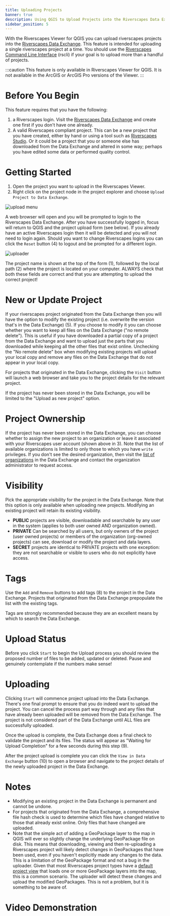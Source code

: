 ```yaml
---
title: Uploading Projects
banner: true
description: Using QGIS to Upload Projects into the Riverscapes Data Exchange
sidebar_position: 5
---
```


With the Riverscapes Viewer for QGIS you can upload riverscapes projects into the [Riverscapes Data Exchange](https://data.riverscapes.net). This feature is intended for uploading a single riverscapes project at a time. You should use the [Riverscapes Command Line Interface](https://developer.riverscapes.net/dev-tools/rscli/) (rscli) if your goal is to upload more than a handful of projects.

:::caution
  This feature is only available in Riverscapes Viewer for QGIS. It is not available in the ArcGIS or ArcGIS Pro versions of the Viewer.
:::

# Before You Begin

This feature requires that you have the following:

1. a Riverscapes login. Visit the [Riverscapes Data Exchange](https://data.riverscapes.net) and create one first if you don't have one already.
1. A valid Riverscapes compliant project. This can be a new project that you have created, either by hand or using a tool such as [Riverscapes Studio](https://qris.riverscapes.net). Or it could be a project that you or someone else has downloaded from the Data Exchange and altered in some way; perhaps you have edited some data or performed quality control.

# Getting Started

1. Open the project you want to upload in the Riverscapes Viewer.
1. Right click on the project node in the project explorer and choose `Upload Project to Data Exchange`.

![upload menu](/images/qviewer/uploader-menu.png)

A web browser will open and you will be prompted to login to the Riverscapes Data Exchange. After you have successfully logged in, focus will return to QGIS and the project upload form (see below). If you already have an active Riverscapes login then it will be detected and you will not need to login again. Should you want to change Riverscapes logins you can click the `Reset` button (4) to logout and be prompted for a different login.

![uploader](/images/qviewer/uploader.png)

The project name is shown at the top of the form (1), followed by the local path (2) where the project is located on your computer. ALWAYS check that both these fields are correct and that you are attempting to upload the correct project!

# New or Update Project

If your riverscapes project originated from the Data Exchange then you will have the option to modify the existing project (i.e. overwrite the version that's in the Data Exchange) (5). If you choose to modify it you can choose whether you want to keep all files on the Data Exchange ("no remote delete"). This is useful if you have downloaded a partial copy of a project from the Data Exchange and want to upload just the parts that you downloaded while keeping all the other files that exist online. Unchecking the "No remote delete" box when modifying existing projects will upload your local copy and remove any files on the Data Exchange that do not appear in your local copy.

For projects that originated in the Data Exchange, clicking the `Visit` button will launch a web browser and take you to the project details for the relevant project.

If the project has never been stored in the Data Exchange, you will be limited to the "Upload as new project" option.

# Project Ownership

If the project has never been stored in the Data Exchange, you can choose whether to assign the new project to an organization or leave it associated with your Riverscapes user account (shown above in 3). Note that the list of available organizations is limited to only those to which you have `write` privileges. If you don't see the desired organization, then visit the [list of organizations](https://data.riverscapes.net/s?type=Organization) in the Data Exchange and contact the organization administrator to request access.

# Visibility

Pick the appropriate visibility for the project in the Data Exchange. Note that this option is only available when uploading new projects. Modifying an existing project will retain its existing visibility.

- **PUBLIC** projects are visible, downloadable and searchable by any user in the system (applies to both user owned AND organization owned).
- **PRIVATE** Can be searched by all users, but only owners of the project (user owned projects) or members of the organization (org-owned projects) can see, download or modify the project and data layers.
- **SECRET** projects are identical to PRIVATE projects with one exception: they are not searchable or visible to users who do not explicitly have access.

# Tags

Use the `Add` and `Remove` buttons to add tags (8) to the project in the Data Exchange. Projects that originated from the Data Exchange prepopulate the list with the existing tags. 

Tags are strongly recommended because they are an excellent means by which to search the Data Exchange.

# Upload Status

Before you click `Start` to begin the Upload process you should review the proposed number of files to be added, updated or deleted. Pause and genuinely contemplate if the numbers make sense!

# Uploading

Clicking `Start` will commence project upload into the Data Exchange. There's one final prompt to ensure that you do indeed want to upload the project. You can cancel the process part way through and any files that have already been uploaded will be removed from the Data Exchange. The project is not considered part of the Data Exchange until ALL files are successfully uploaded.

Once the upload is complete, the Data Exchange does a final check to validate the project and its files. The status will appear as "Waiting for Upload Completion" for a few seconds during this step (9).

After the project upload is complete you can click the `View in Data Exchange` button (10) to open a browser and navigate to the project details of the newly uploaded project in the Data Exchange.

# Notes

- Modifying an existing project in the Data Exchange is permanent and cannot be undone. 
- For projects that originated from the Data Exchange, a comprehensive file hash check is used to determine which files have changed relative to those that already exist online. Only files that have changed are uploaded.
- Note that the simple act of adding a GeoPackage layer to the map in QGIS will ever so slightly change the underlying GeoPackage file on disk. This means that downloading, viewing and then re-uploading a Riverscapes project will likely detect changes in GeoPackages that have been used, even if you haven't explicitly made any changes to the data. This is a limitation of the GeoPackage format and not a bug in the uploader. Given that most Riverscapes project types have a [default project view](https://viewer.riverscapes.net/technical-reference/business-logic/#project-views) that loads one or more GeoPackage layers into the map, this is a common scenario. The uploader will detect these changes and upload the modified GeoPackages. This is not a problem, but it is something to be aware of.

# Video Demonstration

<YouTubeEmbed videoId="Rs6RnAHAsNY?si=pj7B50YYxs7swcZC"/>